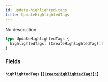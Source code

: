 ```yaml
---
id: update-highlighted-tags
title: UpdateHighlightedTags
---
```


No description

```graphql
type UpdateHighlightedTags {
  highlightedTags: [CreateHighlightedTag!]!
}
```

### Fields

#### `highlightedTags` ([`[CreateHighlightedTag!]!`](/graphql/inputs/create-highlighted-tag))
